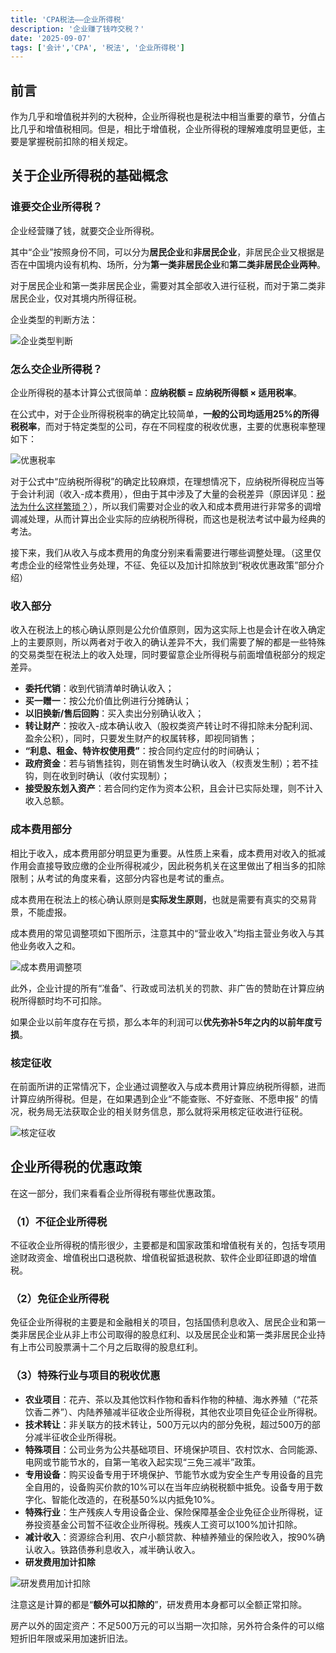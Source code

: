 ```yaml
---
title: 'CPA税法——企业所得税'
description: '企业赚了钱咋交税？'
date: '2025-09-07'
tags: ['会计','CPA', '税法', '企业所得税']
---
```


## 前言

作为几乎和增值税并列的大税种，企业所得税也是税法中相当重要的章节，分值占比几乎和增值税相同。但是，相比于增值税，企业所得税的理解难度明显更低，主要是掌握税前扣除的相关规定。

## 关于企业所得税的基础概念

### 谁要交企业所得税？

企业经营赚了钱，就要交企业所得税。

其中“企业”按照身份不同，可以分为**居民企业**和**非居民企业**，非居民企业又根据是否在中国境内设有机构、场所，分为**第一类非居民企业**和**第二类非居民企业两种**。

对于居民企业和第一类非居民企业，需要对其全部收入进行征税，而对于第二类非居民企业，仅对其境内所得征税。

企业类型的判断方法：

<div style={{ display: 'flex', justifyContent: 'center', margin: '20px 0' }}>
  <img
    src="/images/blog/CPA-Tax-Corporate-Income-Tax/1.webp"
    alt="企业类型判断"
    style={{ maxWidth: '100%', height: 'auto' }}
  />
</div>

### 怎么交企业所得税？

企业所得税的基本计算公式很简单：**应纳税额 = 应纳税所得额 × 适用税率**。

在公式中，对于企业所得税税率的确定比较简单，**一般的公司均适用25%的所得税税率**，而对于特定类型的公司，存在不同程度的税收优惠，主要的优惠税率整理如下：

<div style={{ display: 'flex', justifyContent: 'center', margin: '20px 0' }}>
  <img
    src="/images/blog/CPA-Tax-Corporate-Income-Tax/2.webp"
    alt="优惠税率"
    style={{ maxWidth: '100%', height: 'auto' }}
  />
</div>

对于公式中“应纳税所得税”的确定比较麻烦，在理想情况下，应纳税所得税应当等于会计利润（收入-成本费用），但由于其中涉及了大量的会税差异（原因详见：[税法为什么这样繁琐？](/blogs/Tax-Law-Complexity)），所以我们需要对企业的收入和成本费用进行非常多的调增调减处理，从而计算出企业实际的应纳税所得税，而这也是税法考试中最为经典的考法。

接下来，我们从收入与成本费用的角度分别来看需要进行哪些调整处理。（这里仅考虑企业的经常性业务处理，不征、免征以及加计扣除放到“税收优惠政策”部分介绍）

### 收入部分

收入在税法上的核心确认原则是公允价值原则，因为这实际上也是会计在收入确定上的主要原则，所以两者对于收入的确认差异不大，我们需要了解的都是一些特殊的交易类型在税法上的收入处理，同时要留意企业所得税与前面增值税部分的规定差异。

- **委托代销**：收到代销清单时确认收入；
- **买一赠一**：按公允价值比例进行分摊确认；
- **以旧换新/售后回购**：买入卖出分别确认收入；
- **转让财产**：按收入-成本确认收入（股权类资产转让时不得扣除未分配利润、盈余公积），同时，只要发生财产的权属转移，即视同销售；
- **“利息、租金、特许权使用费”**：按合同约定应付的时间确认；
- **政府资金**：若与销售挂钩，则在销售发生时确认收入（权责发生制）；若不挂钩，则在收到时确认（收付实现制）；
- **接受股东划入资产**：若合同约定作为资本公积，且会计已实际处理，则不计入收入总额。

### 成本费用部分

相比于收入，成本费用部分明显更为重要。从性质上来看，成本费用对收入的抵减作用会直接导致应缴的企业所得税减少，因此税务机关在这里做出了相当多的扣除限制；从考试的角度来看，这部分内容也是考试的重点。

成本费用在税法上的核心确认原则是**实际发生原则**，也就是需要有真实的交易背景，不能虚报。

成本费用的常见调整项如下图所示，注意其中的“营业收入”均指主营业务收入与其他业务收入之和。

<div style={{ display: 'flex', justifyContent: 'center', margin: '20px 0' }}>
  <img
    src="/images/blog/CPA-Tax-Corporate-Income-Tax/3.webp"
    alt="成本费用调整项"
    style={{ maxWidth: '100%', height: 'auto' }}
  />
</div>

此外，企业计提的所有“准备”、行政或司法机关的罚款、非广告的赞助在计算应纳税所得额时均不可扣除。

如果企业以前年度存在亏损，那么本年的利润可以**优先弥补5年之内的以前年度亏损**。

### 核定征收

在前面所讲的正常情况下，企业通过调整收入与成本费用计算应纳税所得额，进而计算应纳所得税。但是，在如果遇到企业“不能查账、不好查账、不愿申报” 的情况，税务局无法获取企业的相关财务信息，那么就将采用核定征收进行征税。

<div style={{ display: 'flex', justifyContent: 'center', margin: '20px 0' }}>
  <img
    src="/images/blog/CPA-Tax-Corporate-Income-Tax/4.webp"
    alt="核定征收"
    style={{ maxWidth: '100%', height: 'auto' }}
  />
</div>

## 企业所得税的优惠政策

在这一部分，我们来看看企业所得税有哪些优惠政策。

### （1）不征企业所得税

不征收企业所得税的情形很少，主要都是和国家政策和增值税有关的，包括专项用途财政资金、增值税出口退税款、增值税留抵退税款、软件企业即征即退的增值税。

### （2）免征企业所得税

免征企业所得税的主要是和金融相关的项目，包括国债利息收入、居民企业和第一类非居民企业从非上市公司取得的股息红利、以及居民企业和第一类非居民企业持有上市公司股票满十二个月之后取得的股息红利。

### （3）特殊行业与项目的税收优惠

- **农业项目**：花卉、茶以及其他饮料作物和香料作物的种植、海水养殖（“花茶饮香二养”）、内陆养殖减半征收企业所得税，其他农业项目免征企业所得税。
- **技术转让**：非关联方的技术转让，500万元以内的部分免税，超过500万的部分减半征收企业所得税。
- **特殊项目**：公司业务为公共基础项目、环境保护项目、农村饮水、合同能源、电网或节能节水的，自第一笔收入起实现“三免三减半”政策。
- **专用设备**：购买设备专用于环境保护、节能节水或为安全生产专用设备的且完全自用的，设备购买价款的10%可以在当年应纳税税额中抵免。设备专用于数字化、智能化改造的，在税基50%以内抵免10%。
- **特殊行业**：生产残疾人专用设备企业、保险保障基金企业免征企业所得税，证券投资基金公司暂不征收企业所得税。残疾人工资可以100%加计扣除。
- **减计收入**：资源综合利用、农户小额贷款、种植养殖业的保险收入，按90%确认收入。铁路债券利息收入，减半确认收入。
- **研发费用加计扣除**

<div style={{ display: 'flex', justifyContent: 'center', margin: '20px 0' }}>
  <img
    src="/images/blog/CPA-Tax-Corporate-Income-Tax/5.webp"
    alt="研发费用加计扣除"
    style={{ maxWidth: '100%', height: 'auto' }}
  />
</div>

注意这是计算的都是“**额外可以扣除的**”，研发费用本身都可以全额正常扣除。

房产以外的固定资产：不足500万元的可以当期一次扣除，另外符合条件的可以缩短折旧年限或采用加速折旧法。
